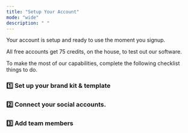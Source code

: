 ```yaml
---
title: "Setup Your Account"
mode: "wide"
description: " "
---
```


Your account is setup and ready to use the moment you signup.

All free accounts get 75 credits, on the house, to test out our software.

To make the most of our capabilities, complete the following checklist things to do.

### 1️⃣ Set up your brand kit & template

### 2️⃣ Connect your social accounts.

### 3️⃣ Add team members

<CardGroup cols={2}>
  <Card title="Add Your Brand Kit & Template" icon="sparkles" href="https://clippy.quso.ai/help/brand-kit-templates">
    
  </Card>
  <Card title="Connect Social Accounts" icon="sparkles" href="https://clippy.quso.ai/help/add-social-media-accounts">
    
  </Card>
  <Card title="Add Team Members" icon="sparkles" href="https://clippy.quso.ai/help/add-team-members">
    
  </Card>
</CardGroup>